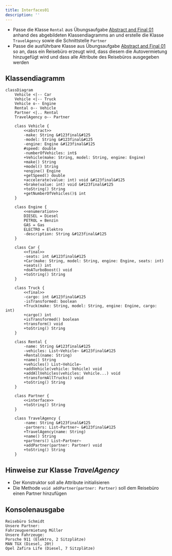 ```yaml
---
title: Interfaces01
description: ''
---
```



- Passe die Klasse `Rental` aus Übungsaufgabe
  [Abstract and Final 01](../abstract-and-final/abstract-and-final01) anhand des
  abgebildeten Klassendiagramms an und erstelle die Klasse `TravelAgency` sowie
  die Schnittstelle `Partner`
- Passe die ausführbare Klasse aus Übungsaufgabe
  [Abstract and Final 01](../abstract-and-final/abstract-and-final01) so an,
  dass ein Reisebüro erzeugt wird, dass diesem die Autovermietung hinzugefügt
  wird und dass alle Attribute des Reisebüros ausgegeben werden

## Klassendiagramm

```mermaid
classDiagram
    Vehicle <|-- Car
    Vehicle <|-- Truck
    Vehicle o-- Engine
    Rental o-- Vehicle
    Partner <|.. Rental
    TravelAgency o-- Partner

    class Vehicle {
        <<abstract>>
        -make: String &#123final&#125
        -model: String &#123final&#125
        -engine: Engine &#123final&#125
        #speed: double
        -numberOfVehicles: int$
        +Vehicle(make: String, model: String, engine: Engine)
        +make() String
        +model() String
        +engine() Engine
        +getSpeed() double
        +accelerate(value: int) void &#123final&#125
        +brake(value: int) void &#123final&#125
        +toString() String
        +getNumberOfVehicles()$ int
    }

    class Engine {
        <<enumeration>>
        DIESEL = Diesel
        PETROL = Benzin
        GAS = Gas
        ELECTRO = Elektro
        -description: String &#123final&#125
    }

    class Car {
        <<final>>
        -seats: int &#123final&#125
        +Car(make: String, model: String, engine: Engine, seats: int)
        +seats() int
        +doATurboBoost() void
        +toString() String
    }

    class Truck {
        <<final>>
        -cargo: int &#123final&#125
        -isTransformed: boolean
        +Truck(make: String, model: String, engine: Engine, cargo: int)
        +cargo() int
        +isTransformed() boolean
        +transform() void
        +toString() String
    }

    class Rental {
        -name: String &#123final&#125
        -vehicles: List~Vehicle~ &#123final&#125
        +Rental(name: String)
        +name() String
        +vehicles() List~Vehicle~
        +addVehicle(vehicle: Vehicle) void
        +addAllVehicles(vehicles: Vehicle...) void
        +transformAllTrucks() void
        +toString() String
    }

    class Partner {
        <<interface>>
        +toString() String
    }

    class TravelAgency {
        -name: String &#123final&#125
        -partners: List~Partner~ &#123final&#125
        +TravelAgency(name: String)
        +name() String
        +partners() List~Partner~
        +addPartner(partner: Partner) void
        +toString() String
    }
```

## Hinweise zur Klasse _TravelAgency_

- Der Konstruktor soll alle Attribute initialisieren
- Die Methode `void addPartner(partner: Partner)` soll dem Reisebüro einen
  Partner hinzufügen

## Konsolenausgabe

```console
Reisebüro Schmidt
Unsere Partner:
Fahrzeugvermietung Müller
Unsere Fahrzeuge:
Porsche 911 (Elektro, 2 Sitzplätze)
MAN TGX (Diesel, 20t)
Opel Zafira Life (Diesel, 7 Sitzplätze)
```

<Exercise pullRequest="46" branchSuffix="interfaces/01" />
